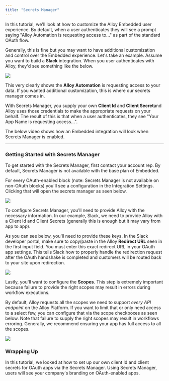 ```yaml
---
title: "Secrets Manager"
---
```


In this tutorial, we'll look at how to customize the Alloy Embedded user experience. By default, when a user authenticates they will see a prompt saying "Alloy Automation is requesting access to..." as part of the standard OAuth flow.

Generally, this is fine but you may want to have additional customization and control over the Embedded experience. Let's take an example. Assume you want to build a **Slack** integration. When you user authenticates with Alloy, they'd see something like the below.

![](/images/566865d-Screenshot_2023-01-27_at_12.10.47_PM.png)

This very clearly shows the **Alloy Automation** is requesting access to your data. If you wanted additional customization, this is where our secrets manager comes in.

With Secrets Manager, you supply your own **Client Id** and **Client Secret**and Alloy uses those credentials to make the appropriate requests on your behalf. The result of this is that when a user authenticates, they see "Your App Name is requesting access...".

The below video shows how an Embedded integration will look when Secrets Manager is enabled.

---

### Getting Started with Secrets Manager

To get started with the Secrets Manager, first contact your account rep. By default, Secrets Manager is not available with the base plan of Embedded.

For every OAuth-enabled block (note: Secrets Manager is not available on non-OAuth blocks) you'll see a configuration in the Integration Settings. Clicking that will open the secrets manager as seen below.

![](/images/3425c66-Screen_Shot_2022-11-07_at_4.51.41_PM.png)

To configure Secrets Manager, you'll need to provide Alloy with the necessary information. In our example, Slack, we need to provide Alloy with a Client Id and Client Secrets (generally this is enough but it may vary from app to app).

As you can see below, you'll need to provide these keys. In the Slack developer portal, make sure to copy/paste in the Alloy **Redirect URL** seen in the first input field. You must enter this exact redirect URL in your OAuth app settings. This tells Slack how to properly handle the redirection request after the OAuth handshake is completed and customers will be routed back to your site upon redirection.

![](/images/78528dc-Screen_Shot_2022-11-07_at_4.51.43_PM.png)

Lastly, you'll want to configure the **Scopes**. This step is extremely important because failure to provide the right scopes may result in errors during workflow executions. 

By default, Alloy requests all the scopes we need to support _every API endpoint_ on the Alloy Platform. If you want to limit that or only need access to a select few, you can configure that via the scope checkboxes as seen below. Note that failure to supply the right scopes may result in workflows erroring. Generally, we recommend ensuring your app has full access to all the scopes.

![](/images/34524e0-Screen_Shot_2022-11-07_at_4.58.33_PM.png)

### Wrapping Up

In this tutorial, we looked at how to set up our own client Id and client secrets for OAuth apps via the Secrets Manager. Using Secrets Manager, users will see your company's branding on OAuth-enabled apps.